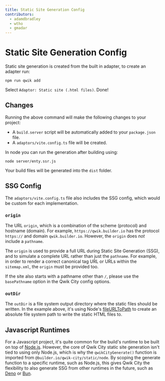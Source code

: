 ```yaml
---
title: Static Site Generation Config
contributors:
  - adamdbradley
  - wtho
  - gmadar
---
```


# Static Site Generation Config

Static site generation is created from the built in adapter, to create an adapter run:

```shell
npm run qwik add
```

Select `Adaptor: Static site (.html files)`. Done!

## Changes

Running the above command will make the following changes to your project:
  - A `build.server` script will be automatically added to your `package.json` file.
  - A `adaptors/vite.config.ts` file will be created.

In node you can run the generation after building using:

```shell
node server/enty.ssr.js
```

Your build files will be generated into the `dist` folder.

## SSG Config

The `adaptors/vite.config.ts` file also includes the SSG config, which would be custom for each implementation.

### `origin`

The URL `origin`, which is a combination of the scheme (protocol) and hostname (domain). For example, `https://qwik.builder.io` has the protocol `https://` and domain `qwik.builder.io`. However, the `origin` does _not_ include a `pathname`.

The `origin` is used to provide a full URL during Static Site Generation (SSG), and to simulate a complete URL rather than just the `pathname`. For example, in order to render a correct canonical tag URL or URLs within the `sitemap.xml`, the `origin` must be provided too.

If the site also starts with a pathname other than `/`, please use the `basePathname` option in the Qwik City config options.

### `outDir`

The `outDir` is a file system output directory where the static files should be written. In the example above, it's using Node's [fileURLToPath](https://nodejs.org/api/url.html#urlfileurltopathurl) to create an absolute file system path to write the static HTML files to.

## Javascript Runtimes

For a Javascript project, it's quite common for the build's runtime to be built on top of [Node.js](https://nodejs.org/en/docs/). However, the core of Qwik City static site generation isn't tied to using only Node.js, which is why the `qwikCityGenerate()` function is imported from `@builder.io/qwik-city/static/node`. By scoping the generate function to a specific runtime, such as Node.js, this gives Qwik City the flexibility to also generate SSG from other runtimes in the future, such as [Deno](https://deno.land/) or [Bun](https://bun.sh/).
